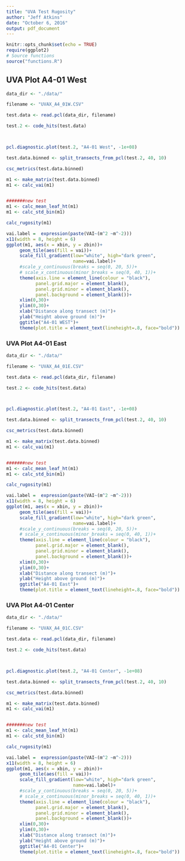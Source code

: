 ```yaml
---
title: "UVA Test Rugosity"
author: "Jeff Atkins"
date: "October 6, 2016"
output: pdf_document
---
```


```r
knitr::opts_chunk$set(echo = TRUE)
require(ggplot2)
# Source functions
source("functions.R")
```

## UVA Plot A4-01 West

```r
data_dir <- "./data/"

filename <- "UVAX_A4_01W.CSV"

test.data <- read.pcl(data_dir, filename)

test.2 <- code_hits(test.data)



pcl.diagnostic.plot(test.2, "A4-01 West", -1e+08)

test.data.binned <- split_transects_from_pcl(test.2, 40, 10)

csc_metrics(test.data.binned)

m1 <- make_matrix(test.data.binned)
m1 <- calc_vai(m1)


#######new test
m1 <- calc_mean_leaf_ht(m1)
m1 <- calc_std_bin(m1)

calc_rugosity(m1)

vai.label =  expression(paste(VAI~(m^2 ~m^-2)))
x11(width = 8, height = 6)
ggplot(m1, aes(x = xbin, y = zbin))+ 
     geom_tile(aes(fill = vai))+
     scale_fill_gradient(low="white", high="dark green", 
                         name=vai.label)+
     #scale_y_continuous(breaks = seq(0, 20, 5))+
     # scale_x_continuous(minor_breaks = seq(0, 40, 1))+
     theme(axis.line = element_line(colour = "black"),
           panel.grid.major = element_blank(),
           panel.grid.minor = element_blank(),
           panel.background = element_blank())+
     xlim(0,30)+
     ylim(0,30)+
     xlab("Distance along transect (m)")+
     ylab("Height above ground (m)")+
     ggtitle("A4-01 WEST")+
     theme(plot.title = element_text(lineheight=.8, face="bold"))
```



### UVA Plot A4-01 East

```r
data_dir <- "./data/"

filename <- "UVAX_A4_01E.CSV"

test.data <- read.pcl(data_dir, filename)

test.2 <- code_hits(test.data)



pcl.diagnostic.plot(test.2, "A4-01 East", -1e+08)

test.data.binned <- split_transects_from_pcl(test.2, 40, 10)

csc_metrics(test.data.binned)

m1 <- make_matrix(test.data.binned)
m1 <- calc_vai(m1)


#######new test
m1 <- calc_mean_leaf_ht(m1)
m1 <- calc_std_bin(m1)

calc_rugosity(m1)

vai.label =  expression(paste(VAI~(m^2 ~m^-2)))
x11(width = 8, height = 6)
ggplot(m1, aes(x = xbin, y = zbin))+ 
     geom_tile(aes(fill = vai))+
     scale_fill_gradient(low="white", high="dark green", 
                         name=vai.label)+
     #scale_y_continuous(breaks = seq(0, 20, 5))+
     # scale_x_continuous(minor_breaks = seq(0, 40, 1))+
     theme(axis.line = element_line(colour = "black"),
           panel.grid.major = element_blank(),
           panel.grid.minor = element_blank(),
           panel.background = element_blank())+
     xlim(0,30)+
     ylim(0,30)+
     xlab("Distance along transect (m)")+
     ylab("Height above ground (m)")+
     ggtitle("A4-01 East")+
     theme(plot.title = element_text(lineheight=.8, face="bold"))
```

### UVA Plot A4-01 Center

```r
data_dir <- "./data/"

filename <- "UVAX_A4_01C.CSV"

test.data <- read.pcl(data_dir, filename)

test.2 <- code_hits(test.data)



pcl.diagnostic.plot(test.2, "A4-01 Center", -1e+08)

test.data.binned <- split_transects_from_pcl(test.2, 40, 10)

csc_metrics(test.data.binned)

m1 <- make_matrix(test.data.binned)
m1 <- calc_vai(m1)


#######new test
m1 <- calc_mean_leaf_ht(m1)
m1 <- calc_std_bin(m1)

calc_rugosity(m1)

vai.label =  expression(paste(VAI~(m^2 ~m^-2)))
x11(width = 8, height = 6)
ggplot(m1, aes(x = xbin, y = zbin))+ 
     geom_tile(aes(fill = vai))+
     scale_fill_gradient(low="white", high="dark green", 
                         name=vai.label)+
     #scale_y_continuous(breaks = seq(0, 20, 5))+
     # scale_x_continuous(minor_breaks = seq(0, 40, 1))+
     theme(axis.line = element_line(colour = "black"),
           panel.grid.major = element_blank(),
           panel.grid.minor = element_blank(),
           panel.background = element_blank())+
     xlim(0,30)+
     ylim(0,30)+
     xlab("Distance along transect (m)")+
     ylab("Height above ground (m)")+
     ggtitle("A4-01 Center")+
     theme(plot.title = element_text(lineheight=.8, face="bold"))
```